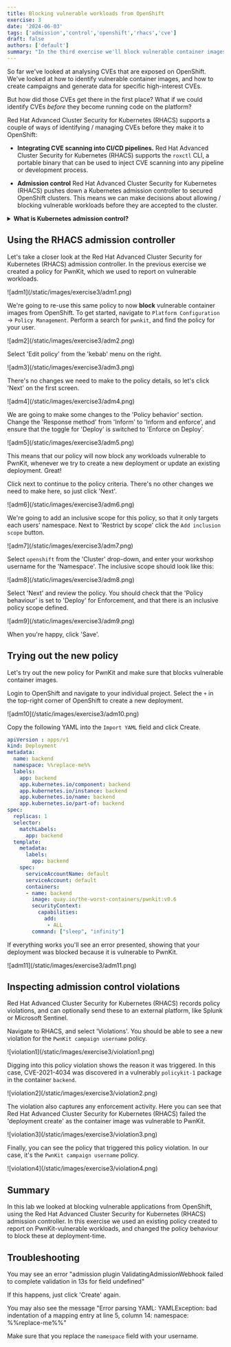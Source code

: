 ```yaml
---
title: Blocking vulnerable workloads from OpenShift
exercise: 3
date: '2024-06-03'
tags: ['admission','control','openshift','rhacs','cve']
draft: false
authors: ['default']
summary: "In the third exercise we'll block vulnerable container images from OpenShift"
---
```

So far we've looked at analysing CVEs that are exposed on OpenShift. We've looked at how to identify vulnerable container images, and how to create campaigns and generate data for specific high-interest CVEs. 

But how did those CVEs get there in the first place? What if we could identify CVEs *before* they become running code on the platform?

Red Hat Advanced Cluster Security for Kubernetes (RHACS) supports a couple of ways of identifying / managing CVEs before they make it to OpenShift:

* **Integrating CVE scanning into CI/CD pipelines.** Red Hat Advanced Cluster Security for Kubernetes (RHACS) supports the `roxctl` CLI, a portable binary that can be used to inject CVE scanning into any pipeline or development process.

* **Admission control** Red Hat Advanced Cluster Security for Kubernetes (RHACS) pushes down a Kubernetes admission controller to secured OpenShift clusters. This means we can make decisions about allowing / blocking vulnerable workloads before they are accepted to the cluster.

<details>
    <summary><strong>What is Kubernetes admission control?</strong></summary>
    <p>An admission controller is a piece of code that intercepts requests to the Kubernetes API server prior to persistence of the object, but after the request is authenticated and authorized.</p>

    <p>Admission controllers limit requests to create, delete, modify objects. Admission controllers can also block custom verbs, such as a request connect to a Pod via an API server proxy. Admission controllers do not (and cannot) block requests to read (get, watch or list) objects.</p>

    <p>Red Hat Advanced Cluster Security for Kubernetes (RHACS) deploys a Kubernetes admission controller to secured clusters that can be used to validate applications for vulnerabilities or misconfiguration before being deployed to the cluster.</p>
</details>


## Using the RHACS admission controller

Let's take a closer look at the Red Hat Advanced Cluster Security for Kubernetes (RHACS) admission controller. In the previous exercise we created a policy for PwnKit, which we used to report on vulnerable workloads. 

<Zoom>
![adm1](/static/images/exercise3/adm1.png)
</Zoom>

We're going to re-use this same policy to now **block** vulnerable container images from OpenShift. To get started, navigate to `Platform Configuration` -> `Policy Management`. Perform a search for `pwnkit`, and find the policy for your user.

<Zoom>
![adm2](/static/images/exercise3/adm2.png)
</Zoom>

Select 'Edit policy' from the 'kebab' menu on the right.

<Zoom>
![adm3](/static/images/exercise3/adm3.png)
</Zoom>

There's no changes we need to make to the policy details, so let's click 'Next' on the first screen.

<Zoom>
![adm4](/static/images/exercise3/adm4.png)
</Zoom>

We are going to make some changes to the 'Policy behavior' section. Change the 'Response method' from 'Inform' to 'Inform and enforce', and ensure that the toggle for 'Deploy' is switched to 'Enforce on Deploy'.

<Zoom>
![adm5](/static/images/exercise3/adm5.png)
</Zoom>

This means that our policy will now block any workloads vulnerable to PwnKit, whenever we try to create a new deployment or update an existing deployment. Great!

Click next to continue to the policy criteria. There's no other changes we need to make here, so just click 'Next'.

<Zoom>
![adm6](/static/images/exercise3/adm6.png)
</Zoom>

We're going to add an inclusive scope for this policy, so that it only targets each users' namespace. Next to 'Restrict by scope' click the `Add inclusion scope` button.

<Zoom>
![adm7](/static/images/exercise3/adm7.png)
</Zoom>

Select `openshift` from the 'Cluster' drop-down, and enter your workshop username for the 'Namespace'. The inclusive scope should look like this:

<Zoom>
![adm8](/static/images/exercise3/adm8.png)
</Zoom>

Select 'Next' and review the policy. You should check that the 'Policy behaviour' is set to 'Deploy' for Enforcement, and that there is an inclusive policy scope defined.

<Zoom>
![adm9](/static/images/exercise3/adm9.png)
</Zoom>

When you're happy, click 'Save'.

## Trying out the new policy

Let's try out the new policy for PwnKit and make sure that blocks vulnerable container images. 

Login to OpenShift and navigate to your individual project. Select the `+` in the top-right corner of OpenShift to create a new deployment.

<Zoom>
![adm10](/static/images/exercise3/adm10.png)
</Zoom>

Copy the following YAML into the `Import YAML` field and click Create.

```yaml
apiVersion : apps/v1
kind: Deployment
metadata:
  name: backend
  namespace: %%replace-me%%
  labels:
    app: backend
    app.kubernetes.io/component: backend
    app.kubernetes.io/instance: backend
    app.kubernetes.io/name: backend
    app.kubernetes.io/part-of: backend
spec:
  replicas: 1
  selector:
    matchLabels:
      app: backend
  template:
    metadata:
      labels:
        app: backend
    spec:
      serviceAccountName: default
      serviceAccount: default  
      containers:
      - name: backend
        image: quay.io/the-worst-containers/pwnkit:v0.6
        securityContext:
          capabilities:
            add:
             - ALL
        command: ["sleep", "infinity"]
```
If everything works you'll see an error presented, showing that your deployment was blocked because it is vulnerable to PwnKit.

<Zoom>
![adm11](/static/images/exercise3/adm11.png)
</Zoom>

## Inspecting admission control violations
Red Hat Advanced Cluster Security for Kubernetes (RHACS) records policy violations, and can optionally send these to an external platform, like Splunk or Microsoft Sentinel.

Navigate to RHACS, and select 'Violations'. You should be able to see a new violation for the `PwnKit campaign username` policy.

<Zoom>
![violation1](/static/images/exercise3/violation1.png)
</Zoom>

Digging into this policy violation shows the reason it was triggered. In this case, CVE-2021-4034 was discovered in a vulnerably `policykit-1` package in the container `backend`.

<Zoom>
![violation2](/static/images/exercise3/violation2.png)
</Zoom>

The violation also captures any enforcement activity. Here you can see that Red Hat Advanced Cluster Security for Kubernetes (RHACS) failed the 'deployment create' as the container image was vulnerable to PwnKit.

<Zoom>
![violation3](/static/images/exercise3/violation3.png)
</Zoom>

Finally, you can see the policy that triggered this policy violation. In our case, it's the `PwnKit campaign username` policy.

<Zoom>
![violation4](/static/images/exercise3/violation4.png)
</Zoom>

## Summary

In this lab we looked at blocking vulnerable applications from OpenShift, using the Red Hat Advanced Cluster Security for Kubernetes (RHACS) admission controller. In this exercise we used an existing policy created to report on PwnKit-vulnerable workloads, and changed the policy behaviour to block these at deployment-time.

## Troubleshooting

You may see an error "admission plugin ValidatingAdmissionWebhook failed to complete validation in 13s for field undefined"

If this happens, just click 'Create' again.

You may also see the message "Error parsing YAML: YAMLException: bad indentation of a mapping entry at line 5, column 14: namespace: %%replace-me%%"

Make sure that you replace the `namespace` field with your username.
